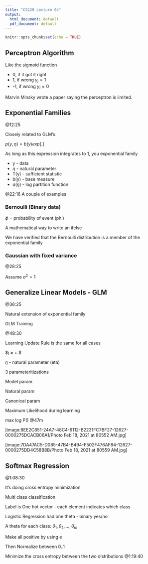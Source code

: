 ```yaml
---
title: "CS229 Lecture 04"
output:
  html_document: default
  pdf_document: default
---
```


```r
knitr::opts_chunk$set(echo = TRUE)
```

## Perceptron Algorithm

Like the sigmoid function

- 0, if it got it right 
- 1, if wrong $y_i = 1$
- -1, if wrong $y_i = 0$

Marvin Minsky wrote a paper saying the perceptron is limited. 

## Exponential Families

@12:25 

Closely related to GLM’s

$p(y, \eta) = b(y) exp[.  ]$

As long as this expression integrates to 1, you exponential family 

- y - data
- $\eta$ - natural parameter
- T(y) - sufficient statistic
- b(y) - base measure
- $a(\eta)$ - log partition function


@22:16 A couple of examples

### Bernoulli (Binary data)

$\phi$ = probability of event (phi)

A mathematical way to write an ifelse

We have verified that the Bernoulli distribution is a member of the exponential family 

### Gaussian with fixed variance

@28:25 

Assume $\sigma^2=1$

## Generalize Linear Models - GLM

@36:25

Natural extension of exponential family 

GLM Training 

@48:30

Learning Update Rule is the same for all cases

$\theta_j = \theta_+ $

$\eta$ - natural parameter (eta)

3 parameteritizations

Model param

Natural param

Canonical param 

Maximum Likelihood during learning 

max log P() @47m

[image:8EE2C851-24A7-48C4-9112-B2231FC7BF27-12627-0000275DCACB06A1/Photo Feb 18, 2021 at 80552 AM.jpg]

[image:7DA47AC5-D085-47B4-B494-F502F476AF84-12627-0000275DD4C58B8B/Photo Feb 18, 2021 at 80559 AM.jpg]

## Softmax Regression

@1:08:30

It’s doing cross entropy minimization

Multi class classification 

Label is One hot vector - each element indicates which class

Logistic Regression had one theta - binary yes/no

A theta for each class: $\theta_1, \theta_2, \ldots,\theta_m$

Make all positive by using e

Then Normalize between 0..1

Minimize the  cross entropy between the two distributions @1:19:40


